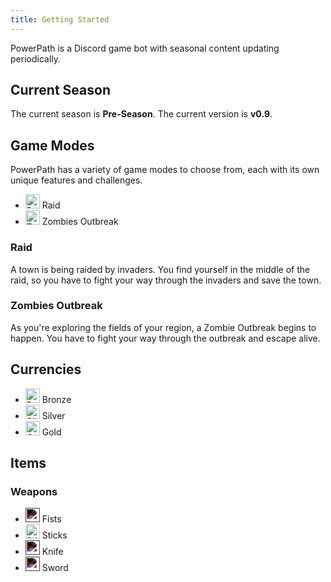 ```yaml
---
title: Getting Started
---
```




PowerPath is a Discord game bot with seasonal content updating periodically.

## Current Season

The current season is **Pre-Season**. The current version is **v0.9**.

## Game Modes

PowerPath has a variety of game modes to choose from, each with its own unique features and challenges.

* <Image src={raid} alt="Raid" width="23" height="23" class="icon" /> Raid
* <Image src={zombiesOutbreak} alt="Zombies Outbreak" width="23" height="23" class="icon" /> Zombies Outbreak

### Raid

A town is being raided by invaders. You find yourself in the middle of the raid, so you have to fight your way through the invaders and save the town.

### Zombies Outbreak

As you're exploring the fields of your region, a Zombie Outbreak begins to happen. You have to fight your way through the outbreak and escape alive.

## Currencies

* <Image src={bronze} alt="Bronze" width="23" height="23" class="icon" /> Bronze
* <Image src={silver} alt="Silver" width="23" height="23" class="icon" /> Silver
* <Image src={gold} alt="Gold" width="23" height="23" class="icon" /> Gold

## Items

### Weapons

* <Image src={fists} alt="Fists" width="23" height="23" class="icon" style="filter: invert(1);" /> Fists
* <Image src={sticks} alt="Sticks" width="23" height="23" class="icon" /> Sticks
* <Image src={knife} alt="Knife" width="23" height="23" class="icon" style="filter: invert(1);" /> Knife
* <Image src={sword} alt="Sword" width="23" height="23" class="icon" style="filter: invert(1);" /> Sword